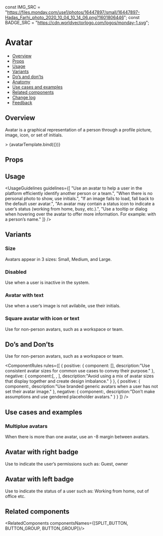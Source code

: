 
<Meta 
  title="Components/Avatars/Avatar" 
  component={Avatar} 
/>

<!--- Component template -->

const IMG_SRC =
  "https://files.monday.com/use1/photos/16447897/small/16447897-Hadas_Farhi_photo_2020_10_04_10_14_06.png?1601806446";
const BADGE_SRC = "https://cdn.worldvectorlogo.com/logos/monday-1.svg";

<!--- Component documentation -->

# Avatar

- [Overview](#overview)
- [Props](#props)
- [Usage](#usage)
- [Variants](#variants)
- [Do’s and don’ts](#dos-and-donts)
- [Anatomy](#anatomy)
- [Use cases and examples](#use-cases-and-examples)
- [Related components](#related-components)
- [Change log](#change-log)
- [Feedback](#feedback)

## Overview

Avatar is a graphical representation of a person through a profile picture, image, icon, or set of initials.

<Canvas>
  <Story name="Overview" args={{size: Avatar.sizes.Large, src: IMG_SRC, type: Avatar.types.IMG }}>>
      {avatarTemplate.bind({})}
  </Story>
</Canvas> 

## Props

<ArgsTable of={Avatar} />

## Usage

<UsageGuidelines
  guidelines={[
    "Use an avatar to help a user in the platform efficiently identify another person or a team.",
    "When there is no personal photo to show, use initials.",
    "If an image fails to load, fall back to the default user avatar.",
    "An avatar may contain a status icon to indicate a user’s status (working from home, busy, etc.).",
    "Use a tooltip or dialog when hovering over the avatar to offer more information. For example: with a person’s name."
  ]}
/>

## Variants

### Size

Avatars appear in 3 sizes: Small, Medium, and Large.

<Canvas>
  <Story name="Size">
    <Avatar size={Avatar.sizes.SMALL} src={IMG_SRC} type={Avatar.types.IMG} />
    <Avatar size={Avatar.sizes.MEDIUM} src={IMG_SRC} type={Avatar.types.IMG} />
    <Avatar size={Avatar.sizes.LARGE} src={IMG_SRC} type={Avatar.types.IMG} />
  </Story>
</Canvas>

### Disabled

Use when a user is inactive in the system.

<Canvas>
  <Story name="Disable">
    <Avatar size={Avatar.sizes.SMALL} src={IMG_SRC} type={Avatar.types.IMG} isDisabled />
    <Avatar size={Avatar.sizes.MEDIUM} src={IMG_SRC} type={Avatar.types.IMG} isDisabled />
    <Avatar size={Avatar.sizes.LARGE} src={IMG_SRC} type={Avatar.types.IMG} isDisabled />
  </Story>
</Canvas>

### Avatar with text

Use when a user’s image is not avilabile, use their initials.

<Canvas>
  <Story name="Avatar with text">
    <Avatar size={Avatar.sizes.SMALL} type={Avatar.types.TEXT} text="RM" backgroundColor={Avatar.colors.LIPSTICK} />
    <Avatar size={Avatar.sizes.MEDIUM} type={Avatar.types.TEXT} text="RM" backgroundColor={Avatar.colors.LIPSTICK} />
    <Avatar size={Avatar.sizes.LARGE} type={Avatar.types.TEXT} text="RM" backgroundColor={Avatar.colors.DONE_GREEN} />
  </Story>
</Canvas>

### Square avatar with icon or text

Use for non-person avatars, such as a workspace or team.

<Canvas>
  <Story name="Square avatar">
    <Avatar
      size={Avatar.sizes.SMALL}
      type={Avatar.types.TEXT}
      text="R"
      backgroundColor={Avatar.colors.BRIGHT_BLUE}
      isSquare
    />
    <Avatar
      size={Avatar.sizes.MEDIUM}
      type={Avatar.types.ICON}
      text="RM"
      icon={WhatsNew}
      backgroundColor={Avatar.colors.AQUAMARINE}
      isSquare
    />
    <Avatar
      size={Avatar.sizes.LARGE}
      type={Avatar.types.TEXT}
      text="RM"
      backgroundColor={Avatar.colors.WORKING_ORANGE}
      isSquare
    />
  </Story>
</Canvas>

## Do’s and Don’ts
Use for non-person avatars, such as a workspace or team.

<ComponentRules
  rules={[
    {
      positive: {
        component: [<Avatar size={Avatar.sizes.LARGE} />],
        description:"Use consistent avatar sizes for common use cases to convey their purpose."
      },
      negative: {
        component:[<Avatar size={Avatar.sizes.SMALL} />, <Avatar size={Avatar.sizes.MEDIUM}  />, <Avatar size={Avatar.sizes.LARGE} />],
        description:"Avoid using a mix of avatar sizes that display together and create design imbalance."
      }
    },
    {
      positive: {
        component:<Avatar />,
        description:"Use branded generic avatars when a user has not set their avatar image."
      },
      negative: {
        component:<Avatar />,
        description:"Don’t make assumptions and use gendered placeholder avatars."
      }
    }
  ]}
/>

## Use cases and examples

### Multiplue avatars
When there is more than one avatar, use an -8 margin between avatars.

<Canvas>
  <Story name="Multiplue avatars" >
    <MultipleStoryElementsWrapper className="monday-style-story-avatar_multiplue">
      <Avatar size={Avatar.sizes.LARGE} tabIndex={1} type={Avatar.types.IMG} src={IMG_SRC}  />
      <Avatar size={Avatar.sizes.LARGE} type={Avatar.types.IMG} src={IMG_SRC} />
      <Avatar size={Avatar.sizes.LARGE} type={Avatar.types.IMG} src={IMG_SRC} />
  </MultipleStoryElementsWrapper>
  </Story>
</Canvas>

## Avatar with right badge
Use to indicate the user’s permissions such as: Guest, owner

<Canvas>
  <Story name="Avatar with right badge">
    <Avatar
        size={Avatar.sizes.LARGE} 
        type={Avatar.types.IMG} 
        src={IMG_SRC} 
        bottomRightBadgeProps={{src: BADGE_SRC}}
    />
    <Avatar
        size={Avatar.sizes.LARGE} 
        type={Avatar.types.IMG} 
        src={IMG_SRC} 
        bottomRightBadgeProps={{src: BADGE_SRC}}
    />
  </Story>
</Canvas> 

## Avatar with left badge
Use to indicate the status of a user such as: Working from home, out of office etc.

<Canvas>
  <Story name="Avatar with left badge">
    <Avatar 
        size={Avatar.sizes.LARGE} 
        type={Avatar.types.IMG} 
        src={IMG_SRC} 
        bottomLeftBadgeProps={{src: BADGE_SRC}} 
    />
    <Avatar
        size={Avatar.sizes.LARGE} 
        type={Avatar.types.IMG} 
        src={IMG_SRC} 
        bottomLeftBadgeProps={{src: BADGE_SRC}}
    />
  </Story>
</Canvas> 

## Related components
<RelatedComponents componentsNames={[SPLIT_BUTTON, BUTTON_GROUP, BUTTON_GROUP]}/>
